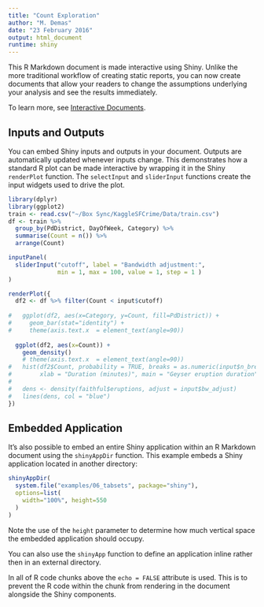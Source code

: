 ```yaml
---
title: "Count Exploration"
author: "M. Demas"
date: "23 February 2016"
output: html_document
runtime: shiny
---
```


This R Markdown document is made interactive using Shiny. Unlike the more traditional workflow of creating static reports, you can now create documents that allow your readers to change the assumptions underlying your analysis and see the results immediately. 

To learn more, see [Interactive Documents](http://rmarkdown.rstudio.com/authoring_shiny.html).

## Inputs and Outputs

You can embed Shiny inputs and outputs in your document. Outputs are automatically updated whenever inputs change.  This demonstrates how a standard R plot can be made interactive by wrapping it in the Shiny `renderPlot` function. The `selectInput` and `sliderInput` functions create the input widgets used to drive the plot.

```r

library(dplyr)
library(ggplot2)
train <- read.csv("~/Box Sync/KaggleSFCrime/Data/train.csv")
df <- train %>% 
  group_by(PdDistrict, DayOfWeek, Category) %>% 
  summarise(Count = n()) %>%
  arrange(Count) 

inputPanel(
  sliderInput("cutoff", label = "Bandwidth adjustment:",
              min = 1, max = 100, value = 1, step = 1 )
)

renderPlot({
  df2 <- df %>% filter(Count < input$cutoff)
  
#   ggplot(df2, aes(x=Category, y=Count, fill=PdDistrict)) + 
#     geom_bar(stat="identity") +
#     theme(axis.text.x  = element_text(angle=90))
  
  ggplot(df2, aes(x=Count)) + 
    geom_density()
    # theme(axis.text.x  = element_text(angle=90))
#   hist(df2$Count, probability = TRUE, breaks = as.numeric(input$n_breaks),
#        xlab = "Duration (minutes)", main = "Geyser eruption duration")
#   
#   dens <- density(faithful$eruptions, adjust = input$bw_adjust)
#   lines(dens, col = "blue")
})
```

## Embedded Application

It's also possible to embed an entire Shiny application within an R Markdown document using the `shinyAppDir` function. This example embeds a Shiny application located in another directory:

```r
shinyAppDir(
  system.file("examples/06_tabsets", package="shiny"),
  options=list(
    width="100%", height=550
  )
)
```

Note the use of the `height` parameter to determine how much vertical space the embedded application should occupy.

You can also use the `shinyApp` function to define an application inline rather then in an external directory.

In all of R code chunks above the `echo = FALSE` attribute is used. This is to prevent the R code within the chunk from rendering in the document alongside the Shiny components.



